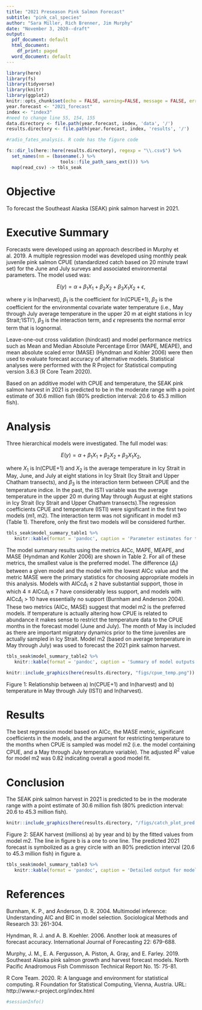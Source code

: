 ```yaml
---
title: "2021 Preseason Pink Salmon Forecast"
subtitle: "pink_cal_species"
author: "Sara Miller, Rich Brenner, Jim Murphy"
date: "November 3, 2020--draft"
output:
  pdf_document: default
  html_document:
    df_print: paged
  word_document: default
---
```

```r
library(here)
library(fs)
library(tidyverse)
library(knitr)
library(ggplot2)
knitr::opts_chunk$set(echo = FALSE, warning=FALSE, message = FALSE, error=FALSE)
year.forecast <- "2021_forecast" 
index <- "index3"
#need to change line 55, 154, 155
data.directory <- file.path(year.forecast, index, 'data', '/')
results.directory <- file.path(year.forecast, index, 'results', '/')

#radio_fates_analysis. R code has the figure code
```

```r

fs::dir_ls(here::here(results.directory), regexp = "\\.csv$") %>% 
  set_names(nm = (basename(.) %>% 
                    tools::file_path_sans_ext())) %>%
  map(read_csv) -> tbls_seak

```

# Objective
To forecast the Southeast Alaska (SEAK) pink salmon harvest in 2021.

# Executive Summary
Forecasts were developed using an approach described in Murphy et al. 2019. A multiple regression model was developed using monthly peak juvenile pink salmon CPUE (standardized catch based on 20 minute trawl set) for the June and July surveys and associated environmental parameters. The model used was:
  
$$E(y) = \alpha + \beta_1{X_1} + \beta_2{X_2} + \beta_3{X_1X_2} + \epsilon,$$

where $y$ is ln(harvest), $\beta_1$ is the coefficient for ln(CPUE+1), $\beta_2$ is the coefficient for the environmental covariate water temperature (i.e., May through July average temperature  in the upper 20 m at eight stations in Icy Strait;'ISTI'), $\beta_3$ is the interaction term, and $\epsilon$ represents the normal error term that is lognormal. 

Leave-one-out cross validation (hindcast) and model performance metrics such as Mean and Median Absolute Percentage Error (MAPE, MEAPE), and mean absolute scaled error (MASE) (Hyndman and Kohler 2006) were then used to evaluate forecast accuracy of alternative models. Statistical analyses were performed with the R Project for Statistical computing version 3.6.3 (R Core Team 2020). 
  
Based on an additive model with CPUE and temperature, the SEAK pink salmon harvest in 2021 is predicted to be in the moderate range with a point estimate of 30.6 million fish (80% prediction interval: 20.6 to 45.3 million fish).

# Analysis
Three hierarchical models were investigated. The full model was:

$$E(y) = \alpha + \beta_1{X_1} + \beta_2{X_2} + \beta_3{X_1X_2},$$

where ${X_1}$ is ln(CPUE+1) and ${X_2}$ is the average temperature in Icy Strait in May, June, and July at eight stations in Icy Strait (Icy Strait and Upper Chatham transects), and $\beta_3$ is the interaction term between CPUE and the temperature indice. In the past, the ISTI variable was the average temperature in the upper 20 m during May through August at eight stations in Icy Strait (Icy Strait and Upper Chatham transects).The regression coefficients CPUE and temperature (ISTI) were significant in the first two models (m1, m2). The interaction term was not significant in model m3 (Table 1). Therefore, only the first two models will be considered further.  
```r
tbls_seak$model_summary_table1 %>% 
   knitr::kable(format = 'pandoc', caption = 'Parameter estimates for the three potential models.', row.names = F)
```

The model summary results using the metrics AICc, MAPE, MEAPE, and MASE (Hyndman and Kohler 2006) are shown in Table 2. For all of these metrics, the smallest value is the preferred model. The difference ($\Delta_i$) between a given model and the model with the lowest AICc value and the metric MASE were the primary statistics for choosing appropriate models in this analysis. Models with AICc$\Delta_i$ $\leq$ 2 have substantial support, those in which 4 $\leq$  AICc$\Delta_i$ $\leq$  7 have considerably less support, and models with AICc$\Delta_i$ > 10 have essentially no support (Burnham and Anderson 2004). These two metrics (AICc, MASE) suggest that model m2 is the preferred models. If temperature is actually altering how CPUE is related to abundance it makes sense to restrict the temperature data to the CPUE months in the forecast model (June and July). The month of May is included as there are important migratory dynamics prior to the time juveniles are actually sampled in Icy Strait. Model m2 (based on average temperature in May through July) was used to forecast the 2021 pink salmon harvest. 

```r
tbls_seak$model_summary_table2 %>% 
   knitr::kable(format = 'pandoc', caption = 'Summary of model outputs and forecast error measures')
```

```r
knitr::include_graphics(here(results.directory, "figs/cpue_temp.png"))
```

Figure 1: Relationship between a) ln(CPUE+1) and ln(harvest) and b) temperature in May through July (ISTI) and ln(harvest).


# Results
The best regression model based on AICc, the MASE metric, significant coefficients in the models, and the argument for restricting temperature to the months when CPUE is sampled was model m2 (i.e. the model containing CPUE, and a May through July temperature variable). The adjusted $R^2$ value for model m2 was 0.82 indicating overall a good model fit.

# Conclusion 
The SEAK pink salmon harvest in 2021 is predicted to be in the moderate range with a point estimate of 30.6 million fish (80% prediction interval: 20.6 to 45.3 million fish).

```r
knitr::include_graphics(here(results.directory, "/figs/catch_plot_pred.png"))
```

Figure 2: SEAK harvest (millions) a) by year and b) by the fitted values from model m2. The line in figure b is a one to one line. The predicted 2021 forecast is symbolized as a grey circle with an 80% prediction interval (20.6 to 45.3 million fish) in figure a. 

```r
tbls_seak$model_summary_table3 %>% 
   knitr::kable(format = 'pandoc', caption = 'Detailed output for model m2. Juvenile year 2012 (year 2013) shows the largest standardized residual.')
```

# References
Burnham, K. P., and Anderson, D. R. 2004. Multimodel inference: Understanding AIC and BIC in model selection. Sociological Methods and Research 33: 261-304.

Hyndman, R. J. and A. B. Koehler. 2006. Another look at measures of forecast accuracy. International Journal of Forecasting 22: 679-688.

Murphy, J. M., E. A. Fergusson, A. Piston, A. Gray, and E. Farley.  2019. Southeast Alaska pink salmon growth and harvest forecast models.  North Pacific Anadromous Fish Commisson Technical Report No. 15: 75-81.


R Core Team. 2020. R: A language and environment for statistical computing. R Foundation for Statistical Computing, Vienna, Austria. URL: http://www.r-project.org/index.html 


```r
#sessionInfo()
```

